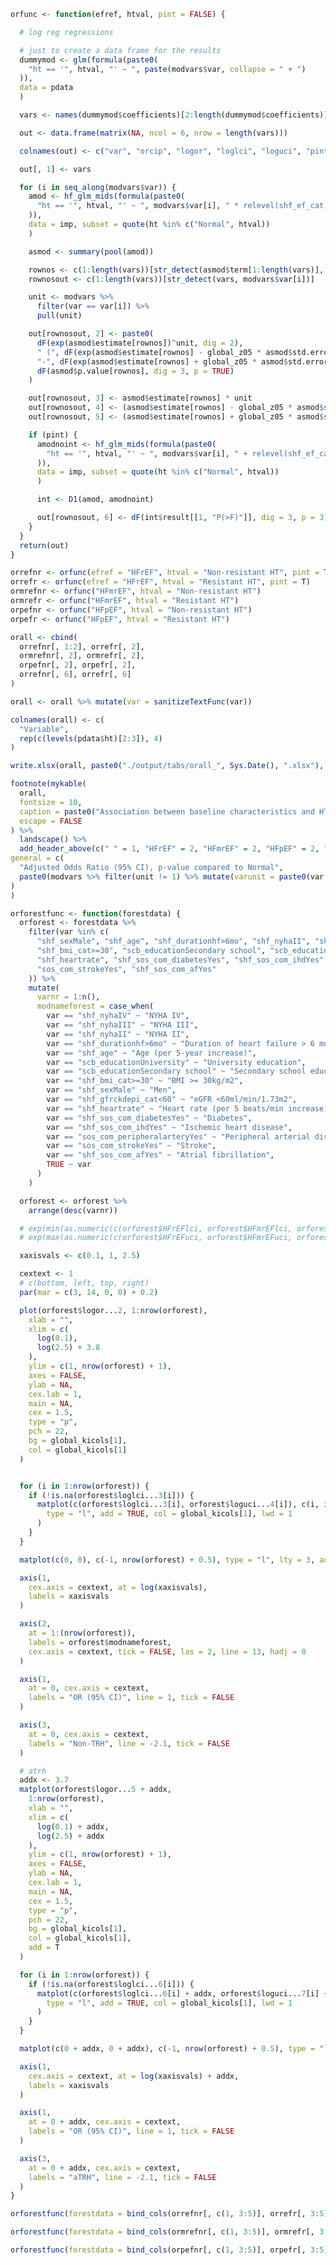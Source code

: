 ```r
orfunc <- function(efref, htval, pint = FALSE) {

  # log reg regressions

  # just to create a data frame for the results
  dummymod <- glm(formula(paste0(
    "ht == '", htval, "' ~ ", paste(modvars$var, collapse = " + ")
  )),
  data = pdata
  )

  vars <- names(dummymod$coefficients)[2:length(dummymod$coefficients)]

  out <- data.frame(matrix(NA, ncol = 6, nrow = length(vars)))

  colnames(out) <- c("var", "orcip", "logor", "loglci", "loguci", "pint")

  out[, 1] <- vars

  for (i in seq_along(modvars$var)) {
    amod <- hf_glm_mids(formula(paste0(
      "ht == '", htval, "' ~ ", modvars$var[i], " * relevel(shf_ef_cat, ref = '", efref, "') + ", paste(modvars$var[modvars$var != modvars$var[i]], collapse = " + ")
    )),
    data = imp, subset = quote(ht %in% c("Normal", htval))
    )

    asmod <- summary(pool(amod))

    rownos <- c(1:length(vars))[str_detect(asmod$term[1:length(vars)], modvars$var[i])]
    rownosout <- c(1:length(vars))[str_detect(vars, modvars$var[i])]

    unit <- modvars %>%
      filter(var == var[i]) %>%
      pull(unit)

    out[rownosout, 2] <- paste0(
      dF(exp(asmod$estimate[rownos])^unit, dig = 2),
      " (", dF(exp(asmod$estimate[rownos] - global_z05 * asmod$std.error[rownos])^unit, dig = 2),
      "-", dF(exp(asmod$estimate[rownos] + global_z05 * asmod$std.error[rownos])^unit, dig = 2), "), ",
      dF(asmod$p.value[rownos], dig = 3, p = TRUE)
    )

    out[rownosout, 3] <- asmod$estimate[rownos] * unit
    out[rownosout, 4] <- (asmod$estimate[rownos] - global_z05 * asmod$std.error[rownos]) * unit
    out[rownosout, 5] <- (asmod$estimate[rownos] + global_z05 * asmod$std.error[rownos]) * unit

    if (pint) {
      amodnoint <- hf_glm_mids(formula(paste0(
        "ht == '", htval, "' ~ ", modvars$var[i], " + relevel(shf_ef_cat, ref = '", efref, "') + ", paste(modvars$var[modvars$var != modvars$var[i]], collapse = " + ")
      )),
      data = imp, subset = quote(ht %in% c("Normal", htval))
      )

      int <- D1(amod, amodnoint)

      out[rownosout, 6] <- dF(int$result[[1, "P(>F)"]], dig = 3, p = 3)
    }
  }
  return(out)
}

orrefnr <- orfunc(efref = "HFrEF", htval = "Non-resistant HT", pint = T)
orrefr <- orfunc(efref = "HFrEF", htval = "Resistant HT", pint = T)
ormrefnr <- orfunc("HFmrEF", htval = "Non-resistant HT")
ormrefr <- orfunc("HFmrEF", htval = "Resistant HT")
orpefnr <- orfunc("HFpEF", htval = "Non-resistant HT")
orpefr <- orfunc("HFpEF", htval = "Resistant HT")
```

```r

orall <- cbind(
  orrefnr[, 1:2], orrefr[, 2],
  ormrefnr[, 2], ormrefr[, 2],
  orpefnr[, 2], orpefr[, 2],
  orrefnr[, 6], orrefr[, 6]
)

orall <- orall %>% mutate(var = sanitizeTextFunc(var))

colnames(orall) <- c(
  "Variable",
  rep(c(levels(pdata$ht)[2:3]), 4)
)

write.xlsx(orall, paste0("./output/tabs/orall_", Sys.Date(), ".xlsx"), rowNames = FALSE)

footnote(mykable(
  orall,
  fontsize = 10,
  caption = paste0("Association between baseline characteristics and HT by EF"),
  escape = FALSE
) %>%
  landscape() %>%
  add_header_above(c(" " = 1, "HFrEF" = 2, "HFmrEF" = 2, "HFpEF" = 2, "p-value interaction with EF" = 2)),
general = c(
  "Adjusted Odds Ratio (95% CI), p-value compared to Normal",
  paste0(modvars %>% filter(unit != 1) %>% mutate(varunit = paste0(var, " presented in units of ", unit)) %>% pull(varunit), collapse = ", ")
)
)
```

```r

orforestfunc <- function(forestdata) {
  orforest <- forestdata %>%
    filter(var %in% c(
      "shf_sexMale", "shf_age", "shf_durationhf>6mo", "shf_nyhaII", "shf_nyhaIII", "shf_nyhaIV",
      "shf_bmi_cat>=30", "scb_educationSecondary school", "scb_educationUniversity", "shf_gfrckdepi_cat<60",
      "shf_heartrate", "shf_sos_com_diabetesYes", "shf_sos_com_ihdYes", "sos_com_peripheralarteryYes",
      "sos_com_strokeYes", "shf_sos_com_afYes"
    )) %>%
    mutate(
      varnr = 1:n(),
      modnameforest = case_when(
        var == "shf_nyhaIV" ~ "NYHA IV",
        var == "shf_nyhaIII" ~ "NYHA III",
        var == "shf_nyhaII" ~ "NYHA II",
        var == "shf_durationhf>6mo" ~ "Duration of heart failure > 6 months",
        var == "shf_age" ~ "Age (per 5-year increase)",
        var == "scb_educationUniversity" ~ "University education",
        var == "scb_educationSecondary school" ~ "Secondary school education",
        var == "shf_bmi_cat>=30" ~ "BMI >= 30kg/m2",
        var == "shf_sexMale" ~ "Men",
        var == "shf_gfrckdepi_cat<60" ~ "eGFR <60ml/min/1.73m2",
        var == "shf_heartrate" ~ "Heart rate (per 5 beats/min increase)",
        var == "shf_sos_com_diabetesYes" ~ "Diabetes",
        var == "shf_sos_com_ihdYes" ~ "Ischemic heart disease",
        var == "sos_com_peripheralarteryYes" ~ "Peripheral arterial disease",
        var == "sos_com_strokeYes" ~ "Stroke",
        var == "shf_sos_com_afYes" ~ "Atrial fibrillation",
        TRUE ~ var
      )
    )

  orforest <- orforest %>%
    arrange(desc(varnr))

  # exp(min(as.numeric(c(orforest$HFrEFlci, orforest$HFmrEFlci, orforest$HFpEFlci)), na.rm=T))  0.1675443
  # exp(max(as.numeric(c(orforest$HFrEFuci, orforest$HFmrEFuci, orforest$HFpEFuci)), na.rm=T))  2.479412

  xaxisvals <- c(0.1, 1, 2.5)

  cextext <- 1
  # c(bottom, left, top, right)
  par(mar = c(3, 14, 0, 0) + 0.2)

  plot(orforest$logor...2, 1:nrow(orforest),
    xlab = "",
    xlim = c(
      log(0.1),
      log(2.5) + 3.8
    ),
    ylim = c(1, nrow(orforest) + 1),
    axes = FALSE,
    ylab = NA,
    cex.lab = 1,
    main = NA,
    cex = 1.5,
    type = "p",
    pch = 22,
    bg = global_kicols[1],
    col = global_kicols[1]
  )


  for (i in 1:nrow(orforest)) {
    if (!is.na(orforest$loglci...3[i])) {
      matplot(c(orforest$loglci...3[i], orforest$loguci...4[i]), c(i, i),
        type = "l", add = TRUE, col = global_kicols[1], lwd = 1
      )
    }
  }

  matplot(c(0, 0), c(-1, nrow(orforest) + 0.5), type = "l", lty = 3, add = TRUE, col = "black")

  axis(1,
    cex.axis = cextext, at = log(xaxisvals),
    labels = xaxisvals
  )

  axis(2,
    at = 1:(nrow(orforest)),
    labels = orforest$modnameforest,
    cex.axis = cextext, tick = FALSE, las = 2, line = 13, hadj = 0
  )

  axis(1,
    at = 0, cex.axis = cextext,
    labels = "OR (95% CI)", line = 1, tick = FALSE
  )

  axis(3,
    at = 0, cex.axis = cextext,
    labels = "Non-TRH", line = -2.1, tick = FALSE
  )

  # atrh
  addx <- 3.7
  matplot(orforest$logor...5 + addx,
    1:nrow(orforest),
    xlab = "",
    xlim = c(
      log(0.1) + addx,
      log(2.5) + addx
    ),
    ylim = c(1, nrow(orforest) + 1),
    axes = FALSE,
    ylab = NA,
    cex.lab = 1,
    main = NA,
    cex = 1.5,
    type = "p",
    pch = 22,
    bg = global_kicols[1],
    col = global_kicols[1],
    add = T
  )

  for (i in 1:nrow(orforest)) {
    if (!is.na(orforest$loglci...6[i])) {
      matplot(c(orforest$loglci...6[i] + addx, orforest$loguci...7[i] + addx), c(i, i),
        type = "l", add = TRUE, col = global_kicols[1], lwd = 1
      )
    }
  }

  matplot(c(0 + addx, 0 + addx), c(-1, nrow(orforest) + 0.5), type = "l", lty = 3, add = TRUE, col = "black")

  axis(1,
    cex.axis = cextext, at = log(xaxisvals) + addx,
    labels = xaxisvals
  )

  axis(1,
    at = 0 + addx, cex.axis = cextext,
    labels = "OR (95% CI)", line = 1, tick = FALSE
  )

  axis(3,
    at = 0 + addx, cex.axis = cextext,
    labels = "aTRH", line = -2.1, tick = FALSE
  )
}
```

```r

orforestfunc(forestdata = bind_cols(orrefnr[, c(1, 3:5)], orrefr[, 3:5]))
```

```r

orforestfunc(forestdata = bind_cols(ormrefnr[, c(1, 3:5)], ormrefr[, 3:5]))
```

```r

orforestfunc(forestdata = bind_cols(orpefnr[, c(1, 3:5)], orpefr[, 3:5]))
```

